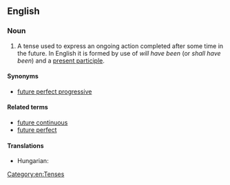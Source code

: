 ==English==

===Noun===
{{examples|By the end of this year, I '''will have been working''' here for 10 years.}}
{{en-noun|!}}

# {{lb|en|grammar}} A tense used to express an ongoing action completed after some time in the future. In English it is formed by use of ''will have been'' (or ''shall have been'') and a [[present participle]].

====Synonyms====
* [[future perfect progressive]]

====Related terms====
* [[future continuous]]
* [[future perfect]]

====Translations====
{{trans-top|grammar: a tense used to express an ongoing action completed after some time in the future}}
{{trans-mid}}
* Hungarian: {{t|hu|folyamatos befejezett jövő}}
{{trans-bottom}}

[[Category:en:Tenses]]